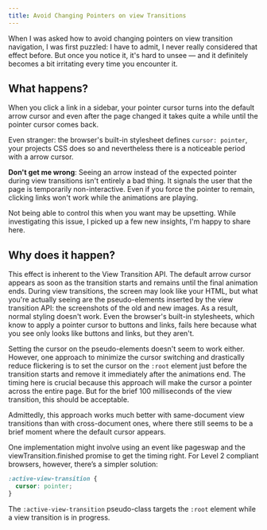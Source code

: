 ```yaml
---
title: Avoid Changing Pointers on view Transitions
---
```

When I was asked how to avoid changing pointers on view transition navigation, I was first puzzled: I have to admit, I never really considered that effect before. But once you notice it, it's hard to unsee — and it definitely becomes a bit irritating every time you encounter it.

## What happens?
When you click a link in a sidebar, your pointer cursor turns into the default arrow cursor and even after the page changed it takes quite a while until the pointer cursor comes back.

Even stranger: the browser's built-in stylesheet defines `cursor: pointer`, your projects CSS does so and nevertheless there is a noticeable period with a arrow cursor.

**Don't get me wrong**: Seeing an arrow instead of the expected pointer during view transitions isn't entirely a bad thing. It signals the user that the page is temporarily non-interactive. Even if you force the pointer to remain, clicking links won't work while the animations are playing.

Not being able to control this when you want may be upsetting.  While investigating this issue, I picked up a few new insights, I'm happy to share here.

## Why does it happen?
This effect is inherent to the View Transition API. The default arrow cursor appears as soon as the transition starts and remains until the final animation ends. During view transitions, the screen may look like your HTML, but what you're actually seeing are the pseudo-elements inserted by the view transition API: the screenshots of the old and new images. As a result, normal styling doesn't work. Even the browser's built-in stylesheets, which know to apply a pointer cursor to buttons and links, fails here because what you see only looks like buttons and links, but they aren't.

Setting the cursor on the pseudo-elements doesn't seem to work either. However, one approach to minimize the cursor switching and drastically reduce flickering is to set the cursor on the `:root` element just before the transition starts and remove it immediately after the animations end. The timing here is crucial because this approach will make the cursor a pointer across the entire page. But for the brief 100 milliseconds of the view transition, this should be acceptable.

Admittedly, this approach works much better with same-document view transitions than with cross-document ones, where there still seems to be a brief moment where the default cursor appears.

One implementation might involve using an event like pageswap and the viewTransition.finished promise to get the timing right. For Level 2 compliant browsers, however, there’s a simpler solution:
```css
:active-view-transition {
  cursor: pointer;
}
```
The `:active-view-transition` pseudo-class targets the `:root` element while a view transition is in progress.

